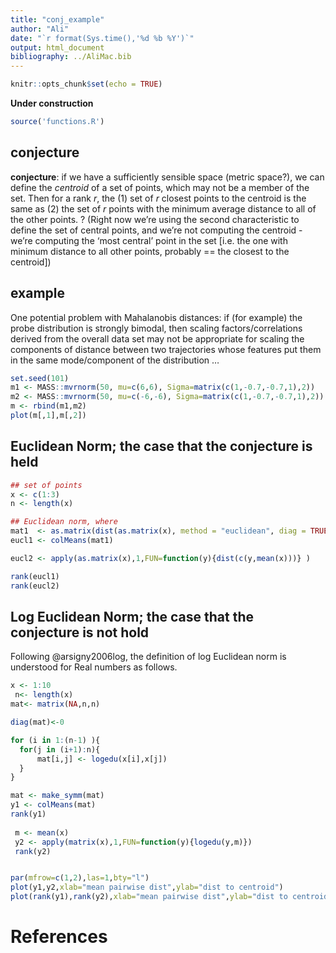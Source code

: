 ```yaml
---
title: "conj_example"
author: "Ali"
date: "`r format(Sys.time(),'%d %b %Y')`"
output: html_document
bibliography: ../AliMac.bib
---
```


```r
knitr::opts_chunk$set(echo = TRUE)
```

**Under construction**

```r
source('functions.R')
```

## conjecture


**conjecture**: if we have a sufficiently sensible space (metric space?), we can define the *centroid* of a set of points, which may not be a member of the set. Then for a rank $r$, the (1) set of $r$ closest points to the centroid is the same as (2) the set of $r$ points with the minimum average distance to all of the other points. ? (Right now we're using the second characteristic to define the set of central points, and we're not computing the centroid - we're computing the 'most central' point in the set [i.e. the one with minimum distance to all other points, probably == the closest to the centroid])

## example

One potential problem with Mahalanobis distances: if (for example) the probe distribution is
strongly bimodal, then scaling factors/correlations derived from the overall data set may
not be appropriate for scaling the components of distance between two trajectories whose features
put them in the same mode/component of the distribution ...

```r
set.seed(101)
m1 <- MASS::mvrnorm(50, mu=c(6,6), Sigma=matrix(c(1,-0.7,-0.7,1),2))
m2 <- MASS::mvrnorm(50, mu=c(-6,-6), Sigma=matrix(c(1,-0.7,-0.7,1),2))
m <- rbind(m1,m2)
plot(m[,1],m[,2])
```


## Euclidean Norm; the case that the conjecture is held
```r
## set of points
x <- c(1:3)
n <- length(x)

## Euclidean norm, where 
mat1  <- as.matrix(dist(as.matrix(x), method = "euclidean", diag = TRUE, upper = TRUE))
eucl1 <- colMeans(mat1)

eucl2 <- apply(as.matrix(x),1,FUN=function(y){dist(c(y,mean(x)))} )

rank(eucl1)
rank(eucl2)

```

## Log Euclidean Norm; the case that the conjecture is not hold

Following @arsigny2006log, the definition of log Euclidean norm is understood for Real numbers as follows. 

```r
x <- 1:10
 n<- length(x)
mat<- matrix(NA,n,n)

diag(mat)<-0 

for (i in 1:(n-1) ){
  for(j in (i+1):n){
      mat[i,j] <- logedu(x[i],x[j])
  }
}

mat <- make_symm(mat)
y1 <- colMeans(mat)
rank(y1)
  
 m <- mean(x)
 y2 <- apply(matrix(x),1,FUN=function(y){logedu(y,m)})
 rank(y2)


par(mfrow=c(1,2),las=1,bty="l")
plot(y1,y2,xlab="mean pairwise dist",ylab="dist to centroid")
plot(rank(y1),rank(y2),xlab="mean pairwise dist",ylab="dist to centroid")
```



# References





